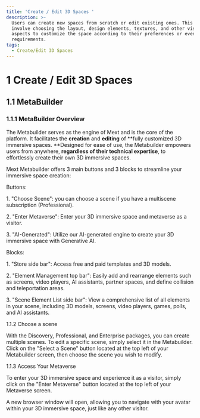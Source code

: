 ```yaml
---
title: 'Create / Edit 3D Spaces '
description: >-
  Users can create new spaces from scratch or edit existing ones. This may
  involve choosing the layout, design elements, textures, and other visual
  aspects to customize the space according to their preferences or event
  requirements.
tags:
  - Create/Edit 3D Spaces
---
```


# **1	Create / Edit 3D Spaces** 

## **1.1	MetaBuilder**

### 1.1.1	MetaBuilder Overview

The Metabuilder serves as the engine of Mext and is the core of the platform. It facilitates the **creation** and **editing** of **fully customized 3D immersive spaces. **Designed for ease of use, the Metabuilder empowers users from anywhere, **regardless of their technical expertise**, to effortlessly create their own 3D immersive spaces.

Mext Metabuilder offers 3 main buttons and 3 blocks to streamline your immersive space creation:

Buttons:

1\.	"Choose Scene": you can choose a scene if you have a multiscene subscription (Professional).

2\.	"Enter Metaverse": Enter your 3D immersive space and metaverse as a visitor.

3\.	"AI-Generated": Utilize our AI-generated engine to create your 3D immersive space with Generative AI.

Blocks:

1\.	"Store side bar": Access free and paid templates and 3D models.

2\.	"Element Management top bar": Easily add and rearrange elements such as screens, video players, AI assistants, partner spaces, and define collision and teleportation areas.

3\.	"Scene Element List side bar": View a comprehensive list of all elements in your scene, including 3D models, screens, video players, games, polls, and AI assistants.

1.1.2	Choose a scene

With the Discovery, Professional, and Enterprise packages, you can create multiple scenes. To edit a specific scene, simply select it in the Metabuilder. Click on the "Select a Scene" button located at the top left of your Metabuilder screen, then choose the scene you wish to modify.

1.1.3	Access Your Metaverse

To enter your 3D immersive space and experience it as a visitor, simply click on the "Enter Metaverse" button located at the top left of your Metaverse screen.

A new browser window will open, allowing you to navigate with your avatar within your 3D immersive space, just like any other visitor.
